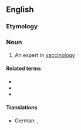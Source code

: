 ==English==

===Etymology===
{{suffix|en|vaccinology|ist}}

===Noun===
{{en-noun}}

# An expert in [[vaccinology]]

====Related terms====
* {{l|en|vaccinological}}
* {{l|en|vaccinologically}}
* {{l|en|vaccinology}}

====Translations====
{{trans-top|expert in vaccinology}}
* German: {{t|de|Vakzinologe|m}}, {{t|de|Vakzinologin|f}}
{{trans-mid}}
{{trans-bottom}}